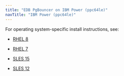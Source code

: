 ```yaml
---
title: "EDB PgBouncer on IBM Power (ppc64le)"
navTitle: "IBM Power (ppc64le)"
---
```


For operating system-specific install instructions, see:


  - [RHEL 8](09_mtk55_rhel8_ppcle)

  - [RHEL 7](10_mtk55_rhel7_ppcle)
  - [SLES 15](11_mtk55_sles15_ppcle)
  - [SLES 12](12_mtk55_sles12_ppcle)



